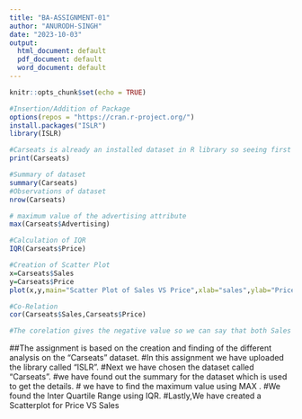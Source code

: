 ---
title: "BA-ASSIGNMENT-01"
author: "ANURODH-SINGH"
date: "2023-10-03"
output:
  html_document: default
  pdf_document: default
  word_document: default
---

```{r setup, include=FALSE}
knitr::opts_chunk$set(echo = TRUE)
```

```{r echo = FALSE, results='hide'}
#Insertion/Addition of Package
options(repos = "https://cran.r-project.org/")
install.packages("ISLR")
library(ISLR)
```


```{r}
#Carseats is already an installed dataset in R library so seeing first of all what is Carseats data
print(Carseats)
```

```{r}
#Summary of dataset
summary(Carseats)
#Observations of dataset
nrow(Carseats)
```

```{r}
# maximum value of the advertising attribute
max(Carseats$Advertising)
```

```{r}
#Calculation of IQR
IQR(Carseats$Price)
```

```{r}
#Creation of Scatter Plot
x=Carseats$Sales
y=Carseats$Price
plot(x,y,main="Scatter Plot of Sales VS Price",xlab="sales",ylab="Price",col="red")

```


```{r}
#Co-Relation
cor(Carseats$Sales,Carseats$Price)

#The corelation gives the negative value so we can say that both Sales and Price trend to move in the opposite direction.
```


##The assignment is based on the creation and finding of the different analysis on the "Carseats" dataset.
#In this assignment we have uploaded the library called "ISLR".
#Next we have chosen the dataset called "Carseats".
#we have found out the summary for the dataset which is used to get the details.
# we have to find the maximum value using MAX .
#We found the Inter Quartile Range using IQR.
#Lastly,We have created a Scatterplot for Price VS Sales